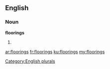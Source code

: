 ==English==

===Noun===
'''floorings'''

# {{plural of|[[flooring]]}}

[[Category:English plurals]]

[[ar:floorings]]
[[fr:floorings]]
[[ku:floorings]]
[[my:floorings]]
